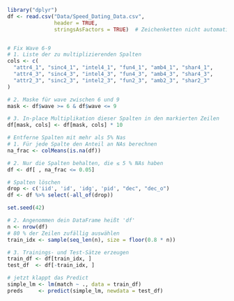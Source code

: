 ```r
library("dplyr")
df <- read.csv("Data/Speed_Dating_Data.csv",
               header = TRUE,
               stringsAsFactors = TRUE)  # Zeichenketten nicht automatisch zu Faktoren machen


# Fix Wave 6-9
# 1. Liste der zu multiplizierenden Spalten
cols <- c(
  "attr4_1", "sinc4_1", "intel4_1", "fun4_1", "amb4_1", "shar4_1",
  "attr4_3", "sinc4_3", "intel4_3", "fun4_3", "amb4_3", "shar4_3",
  "attr2_3", "sinc2_3", "intel2_3", "fun2_3", "amb2_3", "shar2_3"
)

# 2. Maske für wave zwischen 6 und 9
mask <- df$wave >= 6 & df$wave <= 9

# 3. In-place Multiplikation dieser Spalten in den markierten Zeilen
df[mask, cols] <- df[mask, cols] * 10

# Entferne Spalten mit mehr als 5% Nas
# 1. Für jede Spalte den Anteil an NAs berechnen
na_frac <- colMeans(is.na(df))

# 2. Nur die Spalten behalten, die ≤ 5 % NAs haben
df <- df[ , na_frac <= 0.05]

# Spalten löschen
drop <- c('iid', 'id', 'idg', 'pid', "dec", "dec_o")
df <- df %>% select(-all_of(drop))
```

```r
set.seed(42)

# 2. Angenommen dein DataFrame heißt 'df'
n <- nrow(df)
# 80 % der Zeilen zufällig auswählen
train_idx <- sample(seq_len(n), size = floor(0.8 * n))

# 3. Trainings- und Test-Sätze erzeugen
train_df <- df[train_idx, ]
test_df  <- df[-train_idx, ]
```

```r
# jetzt klappt das Predict
simple_lm <- lm(match ~ ., data = train_df)
preds     <- predict(simple_lm, newdata = test_df)
```


